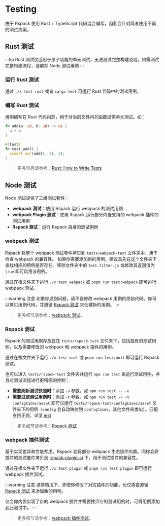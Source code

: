# Testing

由于 Rspack 使用 Rust + TypeScript 代码混合编写，因此会针对两者使用不同的测试方案。

## Rust 测试

:::tip
Rust 测试仅适用于原子功能的单元测试，无法测试完整构建流程。如需测试完整构建流程，请编写 Node 测试用例
:::

### 运行 Rust 测试

通过 `./x test rust` 或者 `cargo test` 可运行 Rust 代码中的测试用例。

### 编写 Rust 测试

用例编写在 Rust 代码内部，用于对当前文件内的函数提供单元测试。如：

```rust
fn add(a: u8, b: u8) -> u8 {
  a + b
}

#[test]
fn test_add() {
  assert_eq!(add(1, 2), 3);
}
```

> 更多信息请参考：[Rust: How to Write Tests](https://doc.rust-lang.org/book/ch11-01-writing-tests.html)

## Node 测试

Node 测试提供了三组测试套件：

- **webpack 测试**：使用 Rspack 运行 webpack 的测试用例
- **webpack Plugin 测试**：使用 Rspack 运行部分内置支持的 webpack 插件的测试用例
- **Rspack 测试**：运行 Rspack 自身的测试用例

### webpack 测试

Rspack 将整个 webpack 测试套件拷贝到 `tests/webpack-test` 文件夹中，用于检查 webpack 的兼容性。 如果你需要添加新的用例，建议首先在这个文件夹下查找相应的用例是否存在。移除文件夹中的 `test.filter.js` 或修改其返回值为 `true` 即可启用该用例。

通过在根文件夹下运行 `./x test webpack` 或 `pnpm run test:webpack` 即可运行 webpack 测试。

:::warning 注意
如果你遇到问题，请不要修改 webpack 用例的原始代码。你可以拷贝用例代码，并遵循 [Rspack 测试](./testing-rspack) 来创建新的用例。
:::

> 更多细节请参考：[webpack 测试](./testing-webpack)。

### Rspack 测试

Rspack 的测试用例存放在在 `tests/rspack-test` 文件夹下，包括独有的测试用例，以及需要修改的 webpack 和 webpack 插件的用例。

通过在根文件夹下运行 `./x test unit` 或 `pnpm run test:unit` 即可运行 Rspack 测试。

也可以进入 `tests/rspack-test` 文件夹并运行 `npm run test` 来运行测试用例，并且对测试流程进行更精细的控制：

- **需要刷新测试快照时**：添加 `-u` 参数，如 `npm run test -- -u`
- **需要过滤测试用例时**：添加 `-t` 参数，如 `npm run test -- -t configCases/asset` 即可仅运行 `tests/rspack-test/configCases/asset` 文件夹下的用例（`config` 会自动映射到 `configCases`，其他文件夹类似）。匹配支持正则，详见 [jest](https://jestjs.io/docs/cli#--testnamepatternregex)

> 更多细节请参考：[Rspack 测试](./testing-rspack)

### webpack 插件测试

基于实现差异和性能考虑，Rspack 会将部分 webpack 生态插件内置。同样会将插件的测试套件拷贝到 [rspack-plugin-ci](https://github.com/rspack-contrib/rspack-plugin-ci) 下，用于测试插件的兼容性。

通过在根文件夹下运行 `./x test plugin` 或 `pnpm run test:plugin` 即可运行 webpack 插件测试。

:::warning 注意
通常情况下，即使你修改了对应插件的功能，也仅需要遵循 [Rspack 测试](./testing-rspack) 来添加新的用例。

仅当你内置实现了新的 webpack 插件并需要拷贝它的测试用例时，可将用例添加到此测试中。
:::

> 更多细节请参考：[webpack 插件测试](./testing-webpack)。
